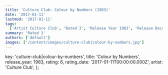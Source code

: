 ```yaml
---
title: 'Culture Club: Colour by Numbers (1983)'
date: '2017-01-11'
lastmod: '2017-01-11'
tags:
  ['Artist Culture Club', 'Rated 3', 'Release Year 1983', 'Release Decade 1980']
summary: 'Rated 3'
authors: ['default']
images: ['/content/images/culture-club|colour-by-numbers.jpg']
---
```


  key: 'culture-club|colour-by-numbers',
  title: 'Colour by Numbers',
  release_year: 1983,
  rating: 6,
  rating_date: '2017-01-11T00:00:00.000Z',
  artist: 'Culture Club',
};

<MusicRating data={data} />
